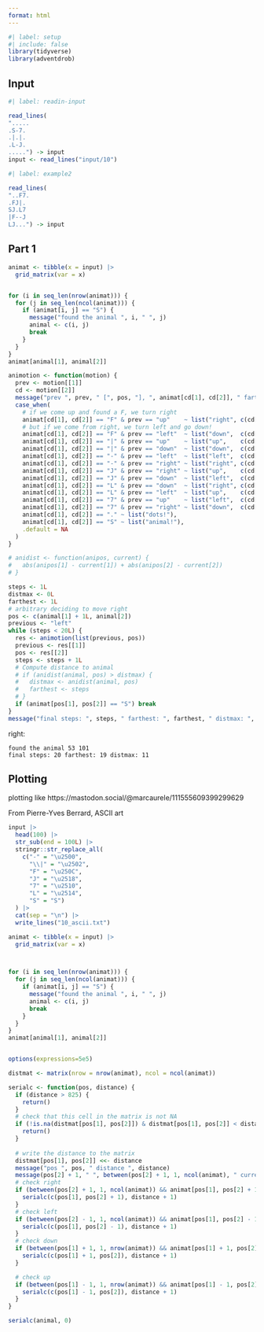 ```yaml
---
format: html
---
```


```r
#| label: setup
#| include: false
library(tidyverse)
library(adventdrob)
```

## Input

```r
#| label: readin-input

read_lines(
".....
.S-7.
.|.|.
.L-J.
.....") -> input
input <- read_lines("input/10")
```

```r
#| label: example2

read_lines(
"..F7.
.FJ|.
SJ.L7
|F--J
LJ...") -> input
```



## Part 1




```r
animat <- tibble(x = input) |> 
  grid_matrix(var = x)


for (i in seq_len(nrow(animat))) {
  for (j in seq_len(ncol(animat))) {
    if (animat[i, j] == "S") {
      message("found the animal ", i, " ", j)
      animal <- c(i, j)
      break
    }
  }
}
animat[animal[1], animal[2]]

animotion <- function(motion) {
  prev <- motion[[1]]
  cd <- motion[[2]]
  message("prev ", prev, " [", pos, "], ", animat[cd[1], cd[2]], " farthest: ", farthest, " steps: ", steps)
  case_when(
    # if we come up and found a F, we turn right
    animat[cd[1], cd[2]] == "F" & prev == "up"    ~ list("right", c(cd[1], cd[2] + 1L)),
    # but if we come from right, we turn left and go down!
    animat[cd[1], cd[2]] == "F" & prev == "left"  ~ list("down",  c(cd[1] + 1L, cd[2])),
    animat[cd[1], cd[2]] == "|" & prev == "up"    ~ list("up",    c(cd[1] - 1L, cd[2])),
    animat[cd[1], cd[2]] == "|" & prev == "down"  ~ list("down",  c(cd[1] + 1L, cd[2])),
    animat[cd[1], cd[2]] == "-" & prev == "left"  ~ list("left",  c(cd[1], cd[2] - 1L)),
    animat[cd[1], cd[2]] == "-" & prev == "right" ~ list("right", c(cd[1], cd[2] + 1L)),
    animat[cd[1], cd[2]] == "J" & prev == "right" ~ list("up",    c(cd[1] - 1L, cd[2])),
    animat[cd[1], cd[2]] == "J" & prev == "down"  ~ list("left",  c(cd[1], cd[2] - 1L)),
    animat[cd[1], cd[2]] == "L" & prev == "down"  ~ list("right", c(cd[1], cd[2] + 1L)),
    animat[cd[1], cd[2]] == "L" & prev == "left"  ~ list("up",    c(cd[1] - 1L, cd[2])),
    animat[cd[1], cd[2]] == "7" & prev == "up"    ~ list("left",  c(cd[1], cd[2] - 1L)),
    animat[cd[1], cd[2]] == "7" & prev == "right" ~ list("down",  c(cd[1] + 1L, cd[2])),
    animat[cd[1], cd[2]] == "." ~ list("dots!"),
    animat[cd[1], cd[2]] == "S" ~ list("animal!"),
    .default = NA
  )
}

# anidist <- function(anipos, current) {
#   abs(anipos[1] - current[1]) + abs(anipos[2] - current[2])
# }

steps <- 1L
distmax <- 0L
farthest <- 1L
# arbitrary deciding to move right
pos <- c(animal[1] + 1L, animal[2])
previous <- "left"
while (steps < 20L) {
  res <- animotion(list(previous, pos))
  previous <- res[[1]]
  pos <- res[[2]]
  steps <- steps + 1L
  # Compute distance to animal
  # if (anidist(animal, pos) > distmax) {
  #   distmax <- anidist(animal, pos)
  #   farthest <- steps
  # }
  if (animat[pos[1], pos[2]] == "S") break
}
message("final steps: ", steps, " farthest: ", farthest, " distmax: ", distmax)
```
right:
```
found the animal 53 101
final steps: 20 farthest: 19 distmax: 11
```

## Plotting

plotting like https://mastodon.social/@marcaurele/111555609399299629


From Pierre-Yves Berrard, ASCII art 

```r
input |>
  head(100) |> 
  str_sub(end = 100L) |> 
  stringr::str_replace_all(
    c("-" = "\u2500",
      "\\|" = "\u2502",
      "F" = "\u250C",
      "J" = "\u2518",
      "7" = "\u2510",
      "L" = "\u2514",
      "S" = "S")
  ) |>
  cat(sep = "\n") |> 
  write_lines("10_ascii.txt")
```



```r
animat <- tibble(x = input) |> 
  grid_matrix(var = x)



for (i in seq_len(nrow(animat))) {
  for (j in seq_len(ncol(animat))) {
    if (animat[i, j] == "S") {
      message("found the animal ", i, " ", j)
      animal <- c(i, j)
      break
    }
  }
}
animat[animal[1], animal[2]]


options(expressions=5e5)

distmat <- matrix(nrow = nrow(animat), ncol = ncol(animat))

serialc <- function(pos, distance) {
  if (distance > 825) {
    return()
  }
  # check that this cell in the matrix is not NA  
  if (!is.na(distmat[pos[1], pos[2]]) & distmat[pos[1], pos[2]] < distance) {
    return()
  }
  
  # write the distance to the matrix
  distmat[pos[1], pos[2]] <<- distance
  message("pos ", pos, " distance ", distance)
  message(pos[2] + 1, " ", between(pos[2] + 1, 1, ncol(animat), " current ", animat[pos[1], pos[2]]))
  # check right
  if (between(pos[2] + 1, 1, ncol(animat)) && animat[pos[1], pos[2] + 1] %in% c("7", "J", "-")) {
    serialc(c(pos[1], pos[2] + 1), distance + 1)
  } 
  # check left
  if (between(pos[2] - 1, 1, ncol(animat)) && animat[pos[1], pos[2] - 1] %in% c("F", "-", "L")) {
    serialc(c(pos[1], pos[2] - 1), distance + 1)
  }
  # check down
  if (between(pos[1] + 1, 1, nrow(animat)) && animat[pos[1] + 1, pos[2]] %in% c("J", "|", "L")) {
    serialc(c(pos[1] + 1, pos[2]), distance + 1)
  }

  # check up
  if (between(pos[1] - 1, 1, nrow(animat)) && animat[pos[1] - 1, pos[2]] %in% c("F", "|", "7")) {
    serialc(c(pos[1] - 1, pos[2]), distance + 1)
  }
}

serialc(animal, 0)
```



